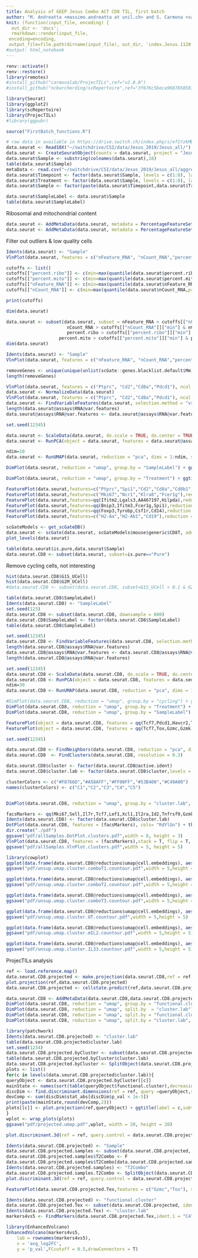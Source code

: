 ```yaml
---
title: Analysis of GEEP Jesus Combo ACT CD8 TIL, first batch
author: "M. Andreatta <massimo.andreatta at unil.ch> and S. Carmona <santiago.carmona at unil.ch>"
knit: (function(input_file, encoding) {
  out_dir <- 'docs';
  rmarkdown::render(input_file,
 encoding=encoding,
 output_file=file.path(dirname(input_file), out_dir, 'index.Jesus.1120.html'))})
#output: html_notebook
---
```


```r
renv::activate()
renv::restore()
library(remotes)
#install_github("carmonalab/ProjecTILs",ref="v2.0.0")
#install_github("ncborcherding/scRepertoire",ref="3f676c5beca96878585811ed557813dafd241e48") # version 1.3.2

```


```r
library(Seurat)
library(ggplot2)
library(scRepertoire)
library(ProjecTILs)
#library(ggpubr)
```


```r
source("FirstBatch_functions.R")
```




```r
# raw data in available in https://drive.switch.ch/index.php/s/ef1YzkMDkparotX
data.seurat <- Read10X("~/switchdrive/CSI/data/Jesus_2019/Jesus_all/")
data.seurat <- CreateSeuratObject(counts = data.seurat, project = "JesusAll", min.cells = 3, min.features = 50)
data.seurat$Sample <- substring(colnames(data.seurat),18)
table(data.seurat$Sample)
metaData <- read.csv("~/switchdrive/CSI/data/Jesus_2019/Jesus_all/aggregation_csv.csv",as.is = T)
data.seurat$Timepoint <- factor(data.seurat$Sample, levels = c(1:8), labels=metaData$grp)
data.seurat$Treatment <- factor(data.seurat$Sample, levels = c(1:8), labels=metaData$treatment)
data.seurat$Sample <- factor(paste(data.seurat$Timepoint,data.seurat$Treatment,sep="-"))

data.seurat$SampleLabel <- data.seurat$Sample
table(data.seurat$SampleLabel)
```

Ribosomal and mitochondrial content
```r
data.seurat <- AddMetaData(data.seurat, metadata = PercentageFeatureSet(data.seurat, pattern = "^Rp[ls]"), col.name = "percent.ribo")
data.seurat <- AddMetaData(data.seurat, metadata = PercentageFeatureSet(data.seurat, pattern = "^mt-"), col.name = "percent.mito")
```

Filter out outliers & low quality cells
```r
Idents(data.seurat) <- "Sample"
VlnPlot(data.seurat, features = c("nFeature_RNA", "nCount_RNA","percent.ribo","percent.mito"), ncol = 2, pt.size=0.01)

cutoffs <- list()
cutoffs[["percent.ribo"]] <- c(min=max(quantile(data.seurat$percent.ribo,probs=c(0.01)),5),max=min(quantile(data.seurat$percent.ribo,probs=c(0.99)),60))
cutoffs[["percent.mito"]] <- c(min=max(quantile(data.seurat$percent.mito,probs=c(0.01)),0),max=min(quantile(data.seurat$percent.mito,probs=c(0.99)),10))
cutoffs[["nFeature_RNA"]] <- c(min=max(quantile(data.seurat$nFeature_RNA,probs=c(0.01)),500),max=min(quantile(data.seurat$nFeature_RNA,probs=c(0.99)),6000))
cutoffs[["nCount_RNA"]] <- c(min=max(quantile(data.seurat$nCount_RNA,probs=c(0.01)),2000),max=min(quantile(data.seurat$nCount_RNA,probs=c(0.99)),40000))

print(cutoffs)

dim(data.seurat)

data.seurat <- subset(data.seurat, subset = nFeature_RNA > cutoffs[["nFeature_RNA"]]["min"] & nFeature_RNA < cutoffs[["nFeature_RNA"]]["max"] & 
                       nCount_RNA > cutoffs[["nCount_RNA"]]["min"] & nCount_RNA < cutoffs[["nCount_RNA"]]["max"] &
                       percent.ribo > cutoffs[["percent.ribo"]]["min"] &  percent.ribo < cutoffs[["percent.ribo"]]["max"] &
                    percent.mito > cutoffs[["percent.mito"]]["min"] & percent.mito < cutoffs[["percent.mito"]]["max"] )
dim(data.seurat)

Idents(data.seurat) <- "Sample"
VlnPlot(data.seurat, features = c("nFeature_RNA", "nCount_RNA","percent.ribo","percent.mito"), ncol = 2, pt.size=0.01)

```



```r
removeGenes <- unique(unique(unlist(scGate::genes.blacklist.default$Mm)))
length(removeGenes)
```


```r
VlnPlot(data.seurat, features = c("Ptprc", "Cd2","Cd8a","Pdcd1"), ncol = 2, pt.size=0.01)
data.seurat <- NormalizeData(data.seurat)
VlnPlot(data.seurat, features = c("Ptprc", "Cd2","Cd8a","Pdcd1"), ncol = 2, pt.size=0.01)
data.seurat <- FindVariableFeatures(data.seurat, selection.method = "vst", nfeatures = 2000, verbose = FALSE)
length(data.seurat@assays$RNA@var.features)
data.seurat@assays$RNA@var.features <- data.seurat@assays$RNA@var.features[!data.seurat@assays$RNA@var.features %in% removeGenes]
```


```r
set.seed(12345)

data.seurat <- ScaleData(data.seurat, do.scale = TRUE, do.center = TRUE) 
data.seurat <- RunPCA(object = data.seurat, features = data.seurat@assays$RNA@var.features, ndims.print = 1:5, nfeatures.print = 10)

```




```r
ndim=10
data.seurat <- RunUMAP(data.seurat, reduction = "pca", dims = 1:ndim, seed.use=123, n.neighbors = 30, min.dist = 0.3)
```

```r
DimPlot(data.seurat, reduction = "umap", group.by = "SampleLabel") + ggtitle("UMAP by study")
```

```r
DimPlot(data.seurat, reduction = "umap", group.by = "Treatment") + ggtitle("UMAP by study")
```



```r
FeaturePlot(data.seurat,features=c("Ptprc","Spi1","Cd2","Cd8a","Cd8b1","Cd4"),reduction = "umap",cols = c("lightgrey", "blue"))
FeaturePlot(data.seurat,features=c("Mki67","Ncr1","Klra8","Fcer1g"),reduction = "umap",cols = c("lightgrey", "blue"))
FeaturePlot(data.seurat,features=qq(Ifitm2,Lgals3,AA467197,Hilpda),reduction = "umap",cols = c("lightgrey", "blue"),sort.cell = T)
FeaturePlot(data.seurat,features=qq(Bnip3,Ifitm3,Fcer1g,Spi1),reduction = "umap",cols = c("lightgrey", "blue"),sort.cell = T)
FeaturePlot(data.seurat,features=qq(Foxp3,Tyrobp,Csf1r,Cd14),reduction = "umap",cols = c("lightgrey", "blue"),sort.cell = T)
FeaturePlot(data.seurat,features=c("H2-Aa","H2-Ab1","Cd19"),reduction = "umap",cols = c("lightgrey", "blue"),sort.cell = T)

```
```r
scGateModels <- get_scGateDB()
data.seurat <- scGate(data.seurat, scGateModels$mouse$generic$CD8T, additional.signatures = list("G1S"=scGate::genes.blacklist.default$Mm$cellCycle.G1S, "G2M"=scGate::genes.blacklist.default$Mm$cellCycle.G2M))
plot_levels(data.seurat)
```

```r
table(data.seurat$is.pure,data.seurat$Sample)
data.seurat.CD8 <- subset(data.seurat, subset=is.pure=="Pure")
```

Remove cycling cells, not interesting
```r
hist(data.seurat.CD8$G1S_UCell)
hist(data.seurat.CD8$G2M_UCell)
#data.seurat.CD8 <- subset(data.seurat.CD8, subset=G1S_UCell < 0.1 & G2M_UCell < 0.1)
```

```r
table(data.seurat.CD8$SampleLabel)
Idents(data.seurat.CD8) <- "SampleLabel"
set.seed(123)
data.seurat.CD8 <- subset(data.seurat.CD8, downsample = 600)
data.seurat.CD8$SampleLabel <- factor(data.seurat.CD8$SampleLabel)
table(data.seurat.CD8$SampleLabel)
```


```r
set.seed(12345)
data.seurat.CD8 <- FindVariableFeatures(data.seurat.CD8, selection.method = "vst", nfeatures = 1000, verbose = FALSE)
length(data.seurat.CD8@assays$RNA@var.features)
data.seurat.CD8@assays$RNA@var.features <- data.seurat.CD8@assays$RNA@var.features[!data.seurat.CD8@assays$RNA@var.features %in% removeGenes]
length(data.seurat.CD8@assays$RNA@var.features)
```

```r
set.seed(12345)
data.seurat.CD8 <- ScaleData(data.seurat.CD8, do.scale = TRUE, do.center = TRUE) 
data.seurat.CD8 <- RunPCA(object = data.seurat.CD8, features = data.seurat.CD8@assays$RNA@var.features, ndims.print = 1:5, nfeatures.print = 10)
ndim=30
data.seurat.CD8 <- RunUMAP(data.seurat.CD8, reduction = "pca", dims = 1:ndim, seed.use=123,min.dist = 0.2)
```

```r
#DimPlot(data.seurat.CD8, reduction = "umap", group.by = "cycling") + ggtitle("UMAP by study")
DimPlot(data.seurat.CD8, reduction = "umap", group.by = "Treatment") + ggtitle("UMAP by study")
DimPlot(data.seurat.CD8, reduction = "umap", group.by = "SampleLabel") + ggtitle("UMAP by study")
```



```r
FeaturePlot(object = data.seurat.CD8, features = qq(Tcf7,Pdcd1,Havcr2,Tox,Gzmb,Gzmk,Gzmc,Gzma,Mki67),order = T)
FeaturePlot(object = data.seurat.CD8, features = qq(Tcf7,Tox,Gzmc,Gzmk),order = T)
```


```r
set.seed(12345)

data.seurat.CD8 <- FindNeighbors(data.seurat.CD8, reduction = "pca", dims = 1:ndim)
data.seurat.CD8  <- FindClusters(data.seurat.CD8, resolution = 0.3)

data.seurat.CD8$cluster <- factor(data.seurat.CD8@active.ident)
data.seurat.CD8$cluster.lab <- factor(data.seurat.CD8$cluster,levels = c(1,0,3,2,4),labels = c("C1","C2","C3","C4","C5"))

clusterColors <- c("#F8766D","#A58AFF","#FF00FF","#53B400","#C49A00")
names(clusterColors) <- c("C1","C2","C3","C4","C5") 


DimPlot(data.seurat.CD8, reduction = "umap", group.by = "cluster.lab", cols = clusterColors) + ggtitle("UMAP by study") + theme(aspect.ratio = 1)
```

```r
facsMarkers <- qq(Mki67,Sell,Il7r,Tcf7,Lef1,Xcl1,Il2ra,Id2,Tnfrsf9,Gzmk,Gzma,Gzmb,Gzmc,Tox,Pdcd1,Lag3,Tigit,Havcr2,Entpd1)
Idents(data.seurat.CD8) <- factor(data.seurat.CD8$cluster.lab)
DotPlot(data.seurat.CD8, features = (facsMarkers), cols= "RdYlGn") + theme(axis.text.x = element_text(angle = 90, hjust = 1, vjust = 0.5))
dir.create("./pdf")
ggsave("pdf/allSamples.DotPlot.clusters.pdf",width = 8, height = 3)
VlnPlot(data.seurat.CD8, features = (facsMarkers),stack = T, flip = T, fill.by = "ident", cols = clusterColors)
ggsave("pdf/allSamples.VlnPlot.clusters.pdf",width = 5, height = 5)
```



```r
library(cowplot)
ggplot(data.frame(data.seurat.CD8@reductions$umap@cell.embeddings), aes(x=UMAP_1,y=UMAP_2)) + geom_point(aes(color=data.seurat.CD8@meta.data$cluster.lab),alpha=0.4, size=2) + geom_density_2d(data=data.frame(data.seurat.CD8@reductions$umap@cell.embeddings[data.seurat.CD8@meta.data$SampleLabel=="T1-combo",]), mapping=aes(x=UMAP_1,y=UMAP_2),color="black", n=100, h=2, size=0.5) + guides(color=guide_legend(title="CD8 state")) + ggtitle("Combo T1") + scale_colour_manual(values=clusterColors) + theme_cowplot() + NoLegend() + theme(aspect.ratio = 1, legend.position="right") 
ggsave("pdf/unsup.umap.cluster.comboT1.countour.pdf",width = 5,height = 5)
```

```r
ggplot(data.frame(data.seurat.CD8@reductions$umap@cell.embeddings), aes(x=UMAP_1,y=UMAP_2)) + geom_point(aes(color=data.seurat.CD8@meta.data$cluster.lab),alpha=0.4, size=2) + geom_density_2d(data=data.frame(data.seurat.CD8@reductions$umap@cell.embeddings[data.seurat.CD8@meta.data$SampleLabel=="T2-combo",]), mapping=aes(x=UMAP_1,y=UMAP_2),color="black",n=100,h=2, size=0.5) + guides(color=guide_legend(title="CD8 state")) + ggtitle("Combo T2") + scale_colour_manual(values=clusterColors) + theme_cowplot() + NoLegend() + theme(aspect.ratio = 1, legend.position="right") 
ggsave("pdf/unsup.umap.cluster.comboT2.countour.pdf",width = 5,height = 5)
```

```r
ggplot(data.frame(data.seurat.CD8@reductions$umap@cell.embeddings), aes(x=UMAP_1,y=UMAP_2)) + geom_point(aes(color=data.seurat.CD8@meta.data$cluster.lab),alpha=0.4, size=2) + geom_density_2d(data=data.frame(data.seurat.CD8@reductions$umap@cell.embeddings[data.seurat.CD8@meta.data$SampleLabel=="T3-combo",]), mapping=aes(x=UMAP_1,y=UMAP_2),color="black",n=100,h=2, size=1) + guides(color=guide_legend(title="CD8 state")) + ggtitle("Combo T3")  + scale_colour_manual(values=clusterColors) + theme_cowplot() + NoLegend() + theme(aspect.ratio = 1, legend.position="right")
ggsave("pdf/unsup.umap.cluster.comboT3.countour.pdf",width = 5,height = 5)
```


```r
ggplot(data.frame(data.seurat.CD8@reductions$umap@cell.embeddings), aes(x=UMAP_1,y=UMAP_2)) + geom_point(aes(color=data.seurat.CD8@meta.data$cluster.lab),alpha=0.4, size=2) + geom_density_2d(data=data.frame(data.seurat.CD8@reductions$umap@cell.embeddings[data.seurat.CD8@meta.data$SampleLabel %in% c("T1-UT","T2-UT"),]), mapping=aes(x=UMAP_1,y=UMAP_2),color="black",n=100,h=2, size=1) + guides(color=guide_legend(title="CD8 state")) + ggtitle("UT")  + scale_colour_manual(values=clusterColors) + theme_cowplot() + NoLegend() + theme(aspect.ratio = 1, legend.position="right")
ggsave("pdf/unsup.umap.cluster.UT.countour.pdf",width = 5,height = 5)
```

```r
ggplot(data.frame(data.seurat.CD8@reductions$umap@cell.embeddings), aes(x=UMAP_1,y=UMAP_2)) + geom_point(aes(color=data.seurat.CD8@meta.data$cluster.lab),alpha=0.4, size=2) + geom_density_2d(data=data.frame(data.seurat.CD8@reductions$umap@cell.embeddings[data.seurat.CD8@meta.data$SampleLabel=="T2-decoy_mIL2",]), mapping=aes(x=UMAP_1,y=UMAP_2),color="black",n=100,h=2, size=1) + guides(color=guide_legend(title="CD8 state")) + ggtitle("T2-decoy_mIL2")  + scale_colour_manual(values=clusterColors) + theme_cowplot() + NoLegend() + theme(aspect.ratio = 1, legend.position="right")
ggsave("pdf/unsup.umap.cluster.mIL2.countour.pdf",width = 5,height = 5)

```


```r
ggplot(data.frame(data.seurat.CD8@reductions$umap@cell.embeddings), aes(x=UMAP_1,y=UMAP_2)) + geom_point(aes(color=data.seurat.CD8@meta.data$cluster.lab),alpha=0.4, size=2) + geom_density_2d(data=data.frame(data.seurat.CD8@reductions$umap@cell.embeddings[data.seurat.CD8@meta.data$SampleLabel=="T2-decoy_IL33",]), mapping=aes(x=UMAP_1,y=UMAP_2),color="black",n=100,h=2, size=1) + guides(color=guide_legend(title="CD8 state")) + ggtitle("T2-decoy_IL33")  + scale_colour_manual(values=clusterColors) + theme_cowplot() + NoLegend() + theme(aspect.ratio = 1, legend.position="right")
ggsave("pdf/unsup.umap.cluster.IL33.countour.pdf",width = 5,height = 5)
```


ProjecTILs analysis


```r
ref <- load.reference.map()
data.seurat.CD8.projected <- make.projection(data.seurat.CD8,ref = ref,filter.cells = F)
plot.projection(ref,data.seurat.CD8.projected)
data.seurat.CD8.projected <- cellstate.predict(ref,data.seurat.CD8.projected)
```


```r
data.seurat.CD8 <- AddMetaData(data.seurat.CD8,data.seurat.CD8.projected$functional.cluster,col.name="functional.cluster")
DimPlot(data.seurat.CD8, reduction = "umap", group.by = "functional.cluster") + ggtitle("UMAP by study")
DimPlot(data.seurat.CD8, reduction = "umap", split.by  = "cluster.lab") + ggtitle("UMAP by study")
DimPlot(data.seurat.CD8, reduction = "umap", split.by = "functional.cluster", group.by = "cluster.lab") + ggtitle("UMAP by study")
DimPlot(data.seurat.CD8, reduction = "umap", split.by = "cluster.lab", group.by = "functional.cluster") + ggtitle("UMAP by study")
```
```r
library(patchwork)
Idents(data.seurat.CD8.projected) <- "cluster.lab"
table(data.seurat.CD8.projected$cluster.lab)
set.seed(1234)
data.seurat.CD8.projected.byCluster <- subset(data.seurat.CD8.projected, cells=WhichCells(data.seurat.CD8.projected, downsample=300))
table(data.seurat.CD8.projected.byCluster$cluster.lab)
data.seurat.CD8.projected.byCluster <- SplitObject(data.seurat.CD8.projected)
plots <- list()
for(c in levels(data.seurat.CD8.projected$cluster.lab)){
queryObject <- data.seurat.CD8.projected.byCluster[[c]]
mainState <- names(sort(table(queryObject$functional.cluster),decreasing = T))[1]
discDim <- find.discriminant.dimensions(ref = ref, query =queryObject,state = mainState,print.n = 6)
devComp <- sum(discDim$stat_abs[discDim$p_val < 1e-5])
print(paste(mainState,round(devComp,2)))
plots[[c]] <- plot.projection(ref,queryObject) + ggtitle(label = c,subtitle = paste0("Main state",mainState))
}
wplot <- wrap_plots(plots)
ggsave("pdf/projected.umap.pdf",wplot, width = 20, height = 20)
```


```r
plot.discriminant.3d(ref = ref, query.control = data.seurat.CD8.projected.byCluster$C4, query=data.seurat.CD8.projected.byCluster$C5, extra.dim = "ICA_26", query.state = "CD8_Tex")
```

```r
Idents(data.seurat.CD8.projected) <- "Sample"
data.seurat.CD8.projected.samples <- subset(data.seurat.CD8.projected, idents = c("T2-decoy_IL33","T2-decoy_mIL2","T2-UT","T2-combo"))
data.seurat.CD8.projected.samples$T2Combo <- F
data.seurat.CD8.projected.samples$T2Combo[data.seurat.CD8.projected.samples$Sample=="T2-combo"]=T
Idents(data.seurat.CD8.projected.samples) <- "T2Combo"
data.seurat.CD8.projected.samples.T2Combo <- SplitObject(data.seurat.CD8.projected.samples)
plot.discriminant.3d(ref = ref, query.control = data.seurat.CD8.projected.samples.T2Combo[["FALSE"]], query=data.seurat.CD8.projected.samples.T2Combo[["TRUE"]], extra.dim = "ICA_26")
```


```r
FeaturePlot(data.seurat.CD8.projected.Tex,features = c("Gzmc","Tox"), split.by = "cluster.lab")
```

```r
Idents(data.seurat.CD8.projected) <- "functional.cluster"
data.seurat.CD8.projected.Tex <- subset(data.seurat.CD8.projected, idents = "CD8_Tex")
Idents(data.seurat.CD8.projected.Tex) <- "cluster.lab"
markers4vs5 <- FindMarkers(data.seurat.CD8.projected.Tex,ident.1 = "C4",ident.2 = "C5",test.use = "MAST", min.diff.pct = 0.01,logfc.threshold = 0.1)
```

```r
library(EnhancedVolcano)
EnhancedVolcano(markers4vs5,
    lab = rownames(markers4vs5),
    x = 'avg_log2FC',
    y = 'p_val',FCcutoff = 0.5,drawConnectors = T)
```
